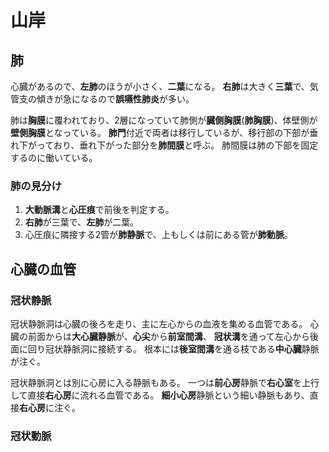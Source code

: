 # 山岸

## 肺
心臓があるので、**左肺**のほうが小さく、**二葉**になる。
**右肺**は大きく**三葉**で、気管支の傾きが急になるので**誤嚥性肺炎**が多い。

肺は**胸膜**に覆われており、2層になっていて肺側が**臓側胸膜**(**肺胸膜**)、体壁側が**壁側胸膜**となっている。
**肺門**付近で両者は移行しているが、移行部の下部が垂れ下がっており、垂れ下がった部分を**肺間膜**と呼ぶ。
肺間膜は肺の下部を固定するのに働いている。

### 肺の見分け
1. **大動脈溝**と**心圧痕**で前後を判定する。
2. **右肺**が三葉で、**左肺**が二葉。
3. 心圧痕に隣接する2管が**肺静脈**で、上もしくは前にある管が**肺動脈**。

## 心臓の血管

### 冠状静脈
冠状静脈洞は心臓の後ろを走り、主に左心からの血液を集める血管である。
心臓の前面からは**大心臓静脈**が、**心尖**から**前室間溝**、
**冠状溝**を通って左心から後面に回り冠状静脈洞に接続する。
根本には**後室間溝**を通る枝である**中心臓**静脈が注ぐ。

冠状静脈洞とは別に心房に入る静脈もある。
一つは**前心房**静脈で**右心室**を上行して直接**右心房**に流れる血管である。
**細小心房**静脈という細い静脈もあり、直接**右心房**に注ぐ。

### 冠状動脈

